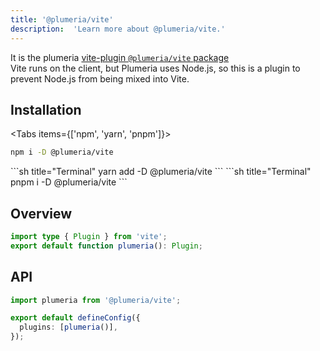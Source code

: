```yaml
---
title: '@plumeria/vite'
description:  'Learn more about @plumeria/vite.'
---
```


It is the plumeria [vite-plugin `@plumeria/vite` package](https://www.npmjs.com/package/@plumeria/vite)  
Vite runs on the client, but Plumeria uses Node.js, so this is a plugin to prevent Node.js from being mixed into Vite.

## Installation
<Tabs items={['npm',  'yarn', 'pnpm']}>
<Tab>
```sh title="Terminal"
npm i -D @plumeria/vite
```
</Tab>
<Tab>
```sh title="Terminal"
yarn add -D @plumeria/vite
```
</Tab>
<Tab>
```sh title="Terminal"
pnpm i -D @plumeria/vite
```
</Tab>
</Tabs>

## Overview
```ts
import type { Plugin } from 'vite';
export default function plumeria(): Plugin;
```

## API
```ts
import plumeria from '@plumeria/vite';

export default defineConfig({
  plugins: [plumeria()],
});
```

<Cards>
  <Card title="See more about Installation vite-plugin" href="/docs/getting-started/installation#vite-nodejs-build-externalization" />
</Cards>